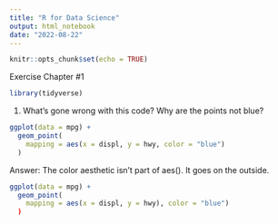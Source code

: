 ```yaml
---
title: "R for Data Science"
output: html_notebook
date: "2022-08-22"
---
```


```r
knitr::opts_chunk$set(echo = TRUE)
```

Exercise Chapter #1

```r
library(tidyverse)
```

1. What's gone wrong with this code? Why are the points not blue?

```r
ggplot(data = mpg) +
  geom_point(
    mapping = aes(x = displ, y = hwy, color = "blue")
  )
```
Answer: The color aesthetic isn't part of aes(). It goes on the outside.

```r
ggplot(data = mpg) +
  geom_point(
    mapping = aes(x = displ, y = hwy), color = "blue")
  )
```


